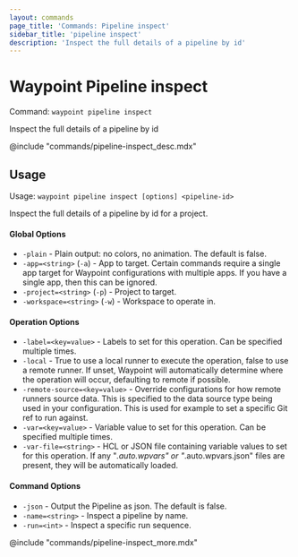 ```yaml
---
layout: commands
page_title: 'Commands: Pipeline inspect'
sidebar_title: 'pipeline inspect'
description: 'Inspect the full details of a pipeline by id'
---
```


# Waypoint Pipeline inspect

Command: `waypoint pipeline inspect`

Inspect the full details of a pipeline by id

@include "commands/pipeline-inspect_desc.mdx"

## Usage

Usage: `waypoint pipeline inspect [options] <pipeline-id>`

Inspect the full details of a pipeline by id for a project.

#### Global Options

- `-plain` - Plain output: no colors, no animation. The default is false.
- `-app=<string>` (`-a`) - App to target. Certain commands require a single app target for Waypoint configurations with multiple apps. If you have a single app, then this can be ignored.
- `-project=<string>` (`-p`) - Project to target.
- `-workspace=<string>` (`-w`) - Workspace to operate in.

#### Operation Options

- `-label=<key=value>` - Labels to set for this operation. Can be specified multiple times.
- `-local` - True to use a local runner to execute the operation, false to use a remote runner.
  If unset, Waypoint will automatically determine where the operation will occur,
  defaulting to remote if possible.
- `-remote-source=<key=value>` - Override configurations for how remote runners source data. This is specified to the data source type being used in your configuration. This is used for example to set a specific Git ref to run against.
- `-var=<key=value>` - Variable value to set for this operation. Can be specified multiple times.
- `-var-file=<string>` - HCL or JSON file containing variable values to set for this operation. If any "_.auto.wpvars" or "_.auto.wpvars.json" files are present, they will be automatically loaded.

#### Command Options

- `-json` - Output the Pipeline as json. The default is false.
- `-name=<string>` - Inspect a pipeline by name.
- `-run=<int>` - Inspect a specific run sequence.

@include "commands/pipeline-inspect_more.mdx"
